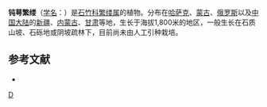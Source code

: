 {{Speciesbox
| taxon = Stellaria(植物) amblyosepala
| binomial_authority = Schrenk
}}

'''钝萼繁缕'''（[[学名|学名]]：{{lang|la|''Stellaria amblyosepala''}}）是[[石竹科|石竹科]][[繁缕属|繁缕属]]的植物。分布在[[哈萨克|哈萨克]]、[[蒙古|蒙古]]、[[俄罗斯|俄罗斯]]以及[[中国大陆|中国大陆]]的[[新疆|新疆]]、[[内蒙古|内蒙古]]、[[甘肃|甘肃]]等地，生长于海拔1,800米的地区，一般生长在石质山坡、石砾地或阴坡疏林下，目前尚未由人工引种栽培。

== 参考文献 ==
<div class="references-small">
* {{cite web| url =http://www.bioinfo.cn/db05/KmzwSpecies.php?action=view&id=3041| title =钝萼繁缕| work =《中国高等植物数据库全库》| publisher =中国科学院微生物研究所| author =昆明植物研究所| accessdate =2009-02-23| deadurl =yes| archiveurl =https://web.archive.org/web/20160305034449/http://www.bioinfo.cn/db05/KmzwSpecies.php?action=view&id=3041| archivedate =2016-03-05}}
</div>

{{taxonbar}}

[[Category:繁缕属|D]]